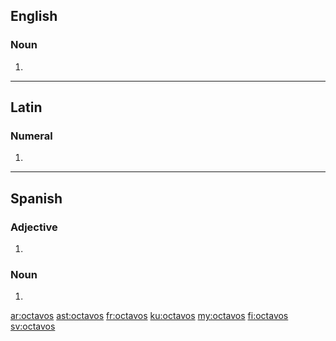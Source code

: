 ==English==

===Noun===
{{head|en|plural}}

# {{plural of|octavo|lang=en|nocat=1}}

----

==Latin==

===Numeral===
{{la-num-form|octavōs}}

# {{inflection of|octavus||acc|m|p|lang=la}}

----

==Spanish==

===Adjective===
{{head|es|adjective form|g=m-p}}

# {{masculine plural of|octavo|lang=es}}

===Noun===
{{head|es|noun form|g=m-p}}

# {{plural of|nocat=1|octavo|lang=es}}

[[ar:octavos]]
[[ast:octavos]]
[[fr:octavos]]
[[ku:octavos]]
[[my:octavos]]
[[fi:octavos]]
[[sv:octavos]]